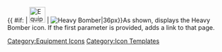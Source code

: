 {{ #if: {{{1|}}} | [[File:Equipment_Icon_Heavy_Bomber.png|36px|link={{{1}}}]] | [[File:Equipment_Icon_Heavy_Bomber.png|Heavy Bomber|36px]]}}<noinclude>As shown, displays the Heavy Bomber icon.  If the first parameter is provided, adds a link to that page.
[[Category:Equipment Icons]] [[Category:Icon Templates]]</noinclude>